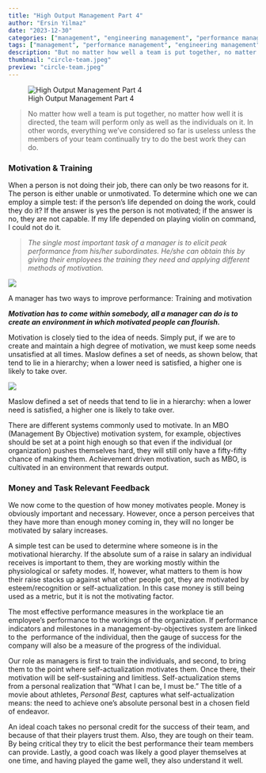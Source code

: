```yaml
---
title: "High Output Management Part 4"
author: "Ersin Yilmaz"
date: "2023-12-30"
categories: ["management", "engineering management", "performance management"]
tags: ["management", "performance management", "engineering management"]
description: "But no matter how well a team is put together, no matter how well it is directed, the team will perform only as well as the individuals on it. In other words, everything we've considered so far is useless unless the members of our team will continually try to offer the best they can do."
thumbnail: "circle-team.jpeg"
preview: "circle-team.jpeg"
---
```



![High Output Management Part 4](circle-team.jpeg)

> No matter how well a team is put together, no matter how well it is directed, the team will perform only as well as the individuals on it. In other words, everything we've considered so far is useless unless the members of your team continually try to do the best work they can do.

### Motivation & Training

When a person is not doing their job, there can only be two reasons for it. The person is either unable or unmotivated. To determine which one we can employ a simple test: if the person's life depended on doing the work, could they do it? If the answer is yes the person is not motivated; if the answer is no, they are not capable. If my life depended on playing violin on command, I could not do it.

> _The single most important task of a manager is to elicit peak performance from his/her subordinates. He/she can obtain this by giving their employees the training they need and applying different methods of motivation._

![](performance-graph.jpeg)

A manager has two ways to improve performance: Training and motivation

**_Motivation has to come within somebody, all a manager can do is to create an environment in which motivated people can flourish._**

Motivation is closely tied to the idea of needs. Simply put, if we are to create and maintain a high degree of motivation, we must keep some needs unsatisfied at all times. Maslow defines a set of needs, as shown below, that tend to lie in a hierarchy; when a lower need is satisfied, a higher one is likely to take over.

![](maslow-chart.jpeg)

Maslow defined a set of needs that tend to lie in a hierarchy: when a lower need is satisfied, a higher one is likely to take over.

There are different systems commonly used to motivate. In an MBO (Management By Objective) motivation system, for example, objectives should be set at a point high enough so that even if the individual (or organization) pushes themselves hard, they will still only have a fifty-fifty chance of making them. Achievement driven motivation, such as MBO, is cultivated in an environment that rewards output.

### Money and Task Relevant Feedback

We now come to the question of how money motivates people. Money is obviously important and necessary. However, once a person perceives that they have more than enough money coming in, they will no longer be motivated by salary increases.

A simple test can be used to determine where someone is in the motivational hierarchy. If the absolute sum of a raise in salary an individual receives is important to them, they are working mostly within the physiological or safety modes. If, however, what matters to them is how their raise stacks up against what other people got, they are motivated by esteem/recognition or self-actualization. In this case money is still being used as a metric, but it is not the motivating factor.

The most effective performance measures in the workplace tie an employee's performance to the workings of the organization. If performance indicators and milestones in a management-by-objectives system are linked to the  performance of the individual, then the gauge of success for the company will also be a measure of the progress of the individual.

Our role as managers is first to train the individuals, and second, to bring them to the point where self-actualization motivates them. Once there, their motivation will be self-sustaining and limitless. Self-actualization stems from a personal realization that "What I can be, I must be." The title of a movie about athletes, _Personal Best,_ captures what self-actualization means: the need to achieve one's absolute personal best in a chosen field of endeavor.

An ideal coach takes no personal credit for the success of their team, and because of that their players trust them. Also, they are tough on their team. By being critical they try to elicit the best performance their team members can provide. Lastly, a good coach was likely a good player themselves at one time, and having played the game well, they also understand it well.